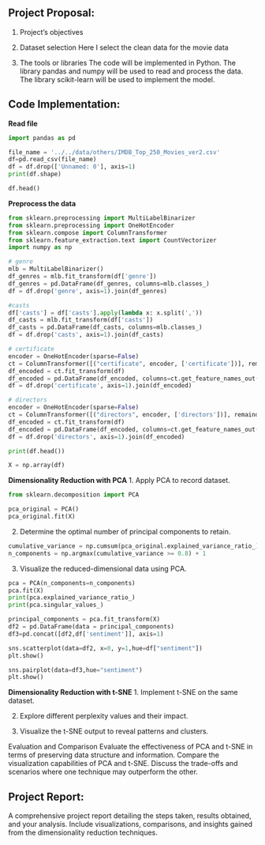## Project Proposal:
1. Project’s objectives


2. Dataset selection
Here I select the clean data for the movie data

3. The tools or libraries
The code will be implemented in Python. The library pandas and numpy will be used to read and process the data. The library scikit-learn will be used to implement the model.

## Code Implementation:

**Read file**
```python
import pandas as pd

file_name = '../../data/others/IMDB_Top_250_Movies_ver2.csv'
df=pd.read_csv(file_name)  
df = df.drop(['Unnamed: 0'], axis=1)
print(df.shape)
```

```python
df.head()
```

**Preprocess the data**
```python
from sklearn.preprocessing import MultiLabelBinarizer
from sklearn.preprocessing import OneHotEncoder
from sklearn.compose import ColumnTransformer
from sklearn.feature_extraction.text import CountVectorizer
import numpy as np

# genre
mlb = MultiLabelBinarizer()
df_genres = mlb.fit_transform(df['genre'])
df_genres = pd.DataFrame(df_genres, columns=mlb.classes_)
df = df.drop('genre', axis=1).join(df_genres)

#casts
df['casts'] = df['casts'].apply(lambda x: x.split(','))
df_casts = mlb.fit_transform(df['casts'])
df_casts = pd.DataFrame(df_casts, columns=mlb.classes_)
df = df.drop('casts', axis=1).join(df_casts)

# certificate
encoder = OneHotEncoder(sparse=False)
ct = ColumnTransformer([("certificate", encoder, ['certificate'])], remainder='passthrough')
df_encoded = ct.fit_transform(df)
df_encoded = pd.DataFrame(df_encoded, columns=ct.get_feature_names_out())
df = df.drop('certificate', axis=1).join(df_encoded)

# directors
encoder = OneHotEncoder(sparse=False)
ct = ColumnTransformer([("directors", encoder, ['directors'])], remainder='passthrough')
df_encoded = ct.fit_transform(df)
df_encoded = pd.DataFrame(df_encoded, columns=ct.get_feature_names_out())
df = df.drop('directors', axis=1).join(df_encoded)

print(df.head())

X = np.array(df)
```


**Dimensionality Reduction with PCA**
1. Apply PCA to record dataset.
```python
from sklearn.decomposition import PCA

pca_original = PCA()
pca_original.fit(X)
```

2. Determine the optimal number of principal components to retain.
```python
cumulative_variance = np.cumsum(pca_original.explained_variance_ratio_)
n_components = np.argmax(cumulative_variance >= 0.8) + 1
```

3. Visualize the reduced-dimensional data using PCA.
```python
pca = PCA(n_components=n_components)
pca.fit(X)
print(pca.explained_variance_ratio_)
print(pca.singular_values_)

principal_components = pca.fit_transform(X)
df2 = pd.DataFrame(data = principal_components)
df3=pd.concat([df2,df['sentiment']], axis=1)

sns.scatterplot(data=df2, x=0, y=1,hue=df["sentiment"]) 
plt.show()

sns.pairplot(data=df3,hue="sentiment") 
plt.show()
```


**Dimensionality Reduction with t-SNE**
1. Implement t-SNE on the same dataset.

2. Explore different perplexity values and their impact.

3. Visualize the t-SNE output to reveal patterns and clusters.


Evaluation and Comparison
Evaluate the effectiveness of PCA and t-SNE in terms of preserving data structure and information.
Compare the visualization capabilities of PCA and t-SNE.
Discuss the trade-offs and scenarios where one technique may outperform the other.

## Project Report:
A comprehensive project report detailing the steps taken, results obtained, and your analysis.
Include visualizations, comparisons, and insights gained from the dimensionality reduction techniques.